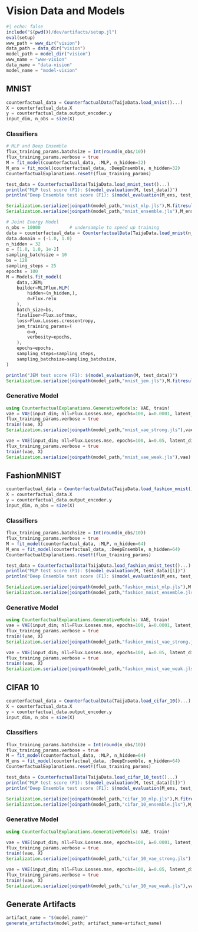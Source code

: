 # Vision Data and Models

```julia
#| echo: false
include("$(pwd())/dev/artifacts/setup.jl")
eval(setup)
www_path = www_dir("vision")
data_path = data_dir("vision")
model_path = model_dir("vision")
www_name = "www-vision"
data_name = "data-vision"
model_name = "model-vision"
```

## MNIST 

```julia
counterfactual_data = CounterfactualData(TaijaData.load_mnist()...)
X = counterfactual_data.X
y = counterfactual_data.output_encoder.y  
input_dim, n_obs = size(X)
```

### Classifiers

```julia
# MLP and Deep Ensemble
flux_training_params.batchsize = Int(round(n_obs/10))
flux_training_params.verbose = true
M = fit_model(counterfactual_data, :MLP, n_hidden=32)
M_ens = fit_model(counterfactual_data, :DeepEnsemble, n_hidden=32)
CounterfactualExplanations.reset!(flux_training_params)
```

```julia
test_data = CounterfactualData(TaijaData.load_mnist_test()...)
println("MLP test score (F1): $(model_evaluation(M, test_data))")
println("Deep Ensemble test score (F1): $(model_evaluation(M_ens, test_data))")
```

```julia
Serialization.serialize(joinpath(model_path,"mnist_mlp.jls"),M.fitresult())
Serialization.serialize(joinpath(model_path,"mnist_ensemble.jls"),M_ens.fitresult())
```

```julia
# Joint Energy Model
n_obs = 10000           # undersample to speed up training
data = counterfactual_data = CounterfactualData(TaijaData.load_mnist(n_obs)...)
data.domain = (-1.0, 1.0)
n_hidden = 32
α = [1.0, 1.0, 1e-2]
sampling_batchsize = 10
bs = 128
sampling_steps = 25
epochs = 100
M = Models.fit_model(
    data,:JEM;
    builder=MLJFlux.MLP(
        hidden=(n_hidden,), 
        σ=Flux.relu
    ),
    batch_size=bs,
    finaliser=Flux.softmax,
    loss=Flux.Losses.crossentropy,
    jem_training_params=(
        α=α,
        verbosity=epochs,
    ),
    epochs=epochs,
    sampling_steps=sampling_steps,
    sampling_batchsize=sampling_batchsize,
)
```

```julia
println("JEM test score (F1): $(model_evaluation(M, test_data))")
Serialization.serialize(joinpath(model_path,"mnist_jem.jls"),M.fitresult())
```

### Generative Model

```julia
using CounterfactualExplanations.GenerativeModels: VAE, train!
vae = VAE(input_dim; nll=Flux.Losses.mse, epochs=100, λ=0.0001, latent_dim=28, hidden_dim=50)
flux_training_params.verbose = true
train!(vae, X)
Serialization.serialize(joinpath(model_path,"mnist_vae_strong.jls"),vae)
```

```julia
vae = VAE(input_dim; nll=Flux.Losses.mse, epochs=100, λ=0.05, latent_dim=2, hidden_dim=5)
flux_training_params.verbose = true
train!(vae, X)
Serialization.serialize(joinpath(model_path,"mnist_vae_weak.jls"),vae)
```

## FashionMNIST 

```julia
counterfactual_data = CounterfactualData(TaijaData.load_fashion_mnist()...)
X = counterfactual_data.X
y = counterfactual_data.output_encoder.y  
input_dim, n_obs = size(X)
```

### Classifiers

```julia
flux_training_params.batchsize = Int(round(n_obs/10))
flux_training_params.verbose = true
M = fit_model(counterfactual_data, :MLP, n_hidden=64)
M_ens = fit_model(counterfactual_data, :DeepEnsemble, n_hidden=64)
CounterfactualExplanations.reset!(flux_training_params)
```

```julia
test_data = CounterfactualData(TaijaData.load_fashion_mnist_test()...)
println("MLP test score (F1): $(model_evaluation(M, test_data)[1])")
println("Deep Ensemble test score (F1): $(model_evaluation(M_ens, test_data)[1])")
```

```julia
Serialization.serialize(joinpath(model_path,"fashion_mnist_mlp.jls"),M.fitresult())
Serialization.serialize(joinpath(model_path,"fashion_mnist_ensemble.jls"),M_ens.fitresult())
```

### Generative Model

```julia
using CounterfactualExplanations.GenerativeModels: VAE, train!
vae = VAE(input_dim; nll=Flux.Losses.mse, epochs=100, λ=0.0001, latent_dim=32, hidden_dim=64)
flux_training_params.verbose = true
train!(vae, X)
Serialization.serialize(joinpath(model_path,"fashion_mnist_vae_strong.jls"),vae)
```

```julia
vae = VAE(input_dim; nll=Flux.Losses.mse, epochs=100, λ=0.05, latent_dim=2, hidden_dim=10)
flux_training_params.verbose = true
train!(vae, X)
Serialization.serialize(joinpath(model_path,"fashion_mnist_vae_weak.jls"),vae)
```

## CIFAR 10

```julia
counterfactual_data = CounterfactualData(TaijaData.load_cifar_10()...)
X = counterfactual_data.X
y = counterfactual_data.output_encoder.y  
input_dim, n_obs = size(X)
```

### Classifiers

```julia
flux_training_params.batchsize = Int(round(n_obs/10))
flux_training_params.verbose = true
M = fit_model(counterfactual_data, :MLP, n_hidden=64)
M_ens = fit_model(counterfactual_data, :DeepEnsemble, n_hidden=64)
CounterfactualExplanations.reset!(flux_training_params)
```

```julia
test_data = CounterfactualData(TaijaData.load_cifar_10_test()...)
println("MLP test score (F1): $(model_evaluation(M, test_data)[1])")
println("Deep Ensemble test score (F1): $(model_evaluation(M_ens, test_data)[1])")
```

```julia
Serialization.serialize(joinpath(model_path,"cifar_10_mlp.jls"),M.fitresult())
Serialization.serialize(joinpath(model_path,"cifar_10_ensemble.jls"),M_ens.fitresult())
```

### Generative Model

```julia
using CounterfactualExplanations.GenerativeModels: VAE, train!

vae = VAE(input_dim; nll=Flux.Losses.mse, epochs=100, λ=0.0001, latent_dim=32, hidden_dim=64)
flux_training_params.verbose = true
train!(vae, X)
Serialization.serialize(joinpath(model_path,"cifar_10_vae_strong.jls"),vae)
```

```julia
vae = VAE(input_dim; nll=Flux.Losses.mse, epochs=100, λ=0.05, latent_dim=2, hidden_dim=10)
flux_training_params.verbose = true
train!(vae, X)
Serialization.serialize(joinpath(model_path,"cifar_10_vae_weak.jls"),vae)
```

## Generate Artifacts

```julia
artifact_name = "$(model_name)"
generate_artifacts(model_path; artifact_name=artifact_name)
```
